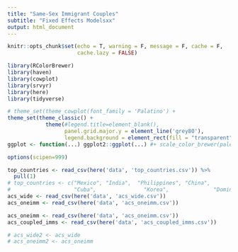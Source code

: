 ```yaml
---
title: "Same-Sex Immigrant Couples"
subtitle: "Fixed Effects Modelsxx"
output: html_document
---
```


```r
knitr::opts_chunk$set(echo = T, warning = F, message = F, cache = F,
                      cache.lazy = FALSE)

library(RColorBrewer)
library(haven)
library(cowplot)
library(srvyr)
library(here)
library(tidyverse)

# theme_set(theme_cowplot(font_family = 'Palatino') + 
theme_set(theme_classic() + 
            theme(#legend.title=element_blank(), 
                  panel.grid.major.y = element_line('grey80'),
                  legend.background = element_rect(fill = "transparent")))
ggplot <- function(...) ggplot2::ggplot(...) #+ scale_color_brewer(palette="Dark2")

options(scipen=999)
```

```r
top_countries <- read_csv(here('data', 'top_countries.csv')) %>%
  pull(1)
# top_countries <- c("Mexico", "India",  "Philippines", "China",              "El Salvador", "Vietnam",
#                    "Cuba",               "Korea",              "Dominican Republic", "Guatemala" ) 
acs_wide <- read_csv(here('data', 'acs_wide.csv'))
acs_oneimm <- read_csv(here('data', 'acs_oneimm.csv'))

acs_oneimm <- read_csv(here('data', 'acs_oneimm.csv'))
acs_coupled_imms <- read_csv(here('data', 'acs_coupled_imms.csv'))

# acs_wide2 <- acs_wide
# acs_oneimm2 <- acs_oneimm
```
